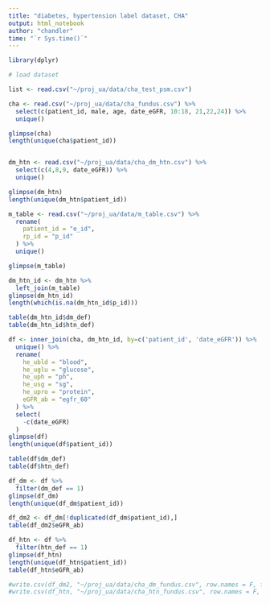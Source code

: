 ```yaml
---
title: "diabetes, hypertension label dataset, CHA"
output: html_notebook
author: "chandler"
time: "`r Sys.time()`"
---
```




```r
library(dplyr)

# load dataset

list <- read.csv("~/proj_ua/data/cha_test_psm.csv")

cha <- read.csv("~/proj_ua/data/cha_fundus.csv") %>%
  select(c(patient_id, male, age, date_eGFR, 10:18, 21,22,24)) %>%
  unique()

glimpse(cha)
length(unique(cha$patient_id))


dm_htn <- read.csv("~/proj_ua/data/cha_dm_htn.csv") %>%
  select(c(4,8,9, date_eGFR)) %>%
  unique()

glimpse(dm_htn)
length(unique(dm_htn$patient_id))

m_table <- read.csv("~/proj_ua/data/m_table.csv") %>%
  rename(
    patient_id = "e_id",
    rp_id = "p_id"
  ) %>%
  unique()

glimpse(m_table)

dm_htn_id <- dm_htn %>%
  left_join(m_table)
glimpse(dm_htn_id)
length(which(is.na(dm_htn_id$p_id)))
```

```r
table(dm_htn_id$dm_def)
table(dm_htn_id$htn_def)

df <- inner_join(cha, dm_htn_id, by=c('patient_id', 'date_eGFR')) %>%
  unique() %>%
  rename(
    he_ubld = "blood",
    he_uglu = "glucose",
    he_uph = "ph",
    he_usg = "sg",
    he_upro = "protein",
    eGFR_ab = "egfr_60"
  ) %>%
  select(
    -c(date_eGFR)
  )
glimpse(df)
length(unique(df$patient_id))

table(df$dm_def)
table(df$htn_def)

df_dm <- df %>%
  filter(dm_def == 1)
glimpse(df_dm)
length(unique(df_dm$patient_id))

df_dm2 <- df_dm[!duplicated(df_dm$patient_id),]
table(df_dm2$eGFR_ab)

df_htn <- df %>%
  filter(htn_def == 1)
glimpse(df_htn)
length(unique(df_htn$patient_id))
table(df_htn$eGFR_ab)
```

```r
#write.csv(df_dm2, "~/proj_ua/data/cha_dm_fundus.csv", row.names = F, fileEncoding = "utf-8")
#write.csv(df_htn, "~/proj_ua/data/cha_htn_fundus.csv", row.names = F, fileEncoding = "utf-8")
```



